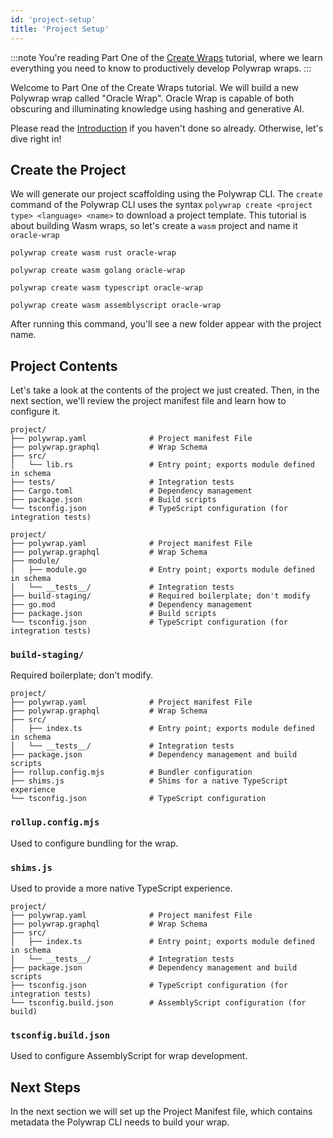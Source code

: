 ```yaml
---
id: 'project-setup'
title: 'Project Setup'
---
```


:::note
You're reading Part One of the [Create Wraps](../introduction) tutorial, where we learn everything you need to know to productively develop Polywrap wraps.
:::

Welcome to Part One of the Create Wraps tutorial. We will build a new Polywrap wrap called "Oracle Wrap". Oracle Wrap is capable of both obscuring and illuminating knowledge using hashing and generative AI.

Please read the [Introduction](../introduction) if you haven't done so already. Otherwise, let's dive right in!

## **Create the Project**

We will generate our project scaffolding using the Polywrap CLI. The `create` command of the Polywrap CLI uses the syntax `polywrap create <project type> <language> <name>` to download a project template. This tutorial is about building Wasm wraps, so let's create a `wasm` project and name it `oracle-wrap`

<Tabs groupId="project">
  <TabItem value="rust" label="Rust">

  ```shell-session
  polywrap create wasm rust oracle-wrap
  ```

  </TabItem>

  <TabItem value="golang" label="Go">

  ```shell-session
  polywrap create wasm golang oracle-wrap
  ```

  </TabItem>

  <TabItem value="typescript" label="TypeScript">

  ```shell-session
  polywrap create wasm typescript oracle-wrap
  ```

  </TabItem>

  <TabItem value="assemblyscript" label="AssemblyScript">

  ```shell-session
  polywrap create wasm assemblyscript oracle-wrap
  ```

  </TabItem>
</Tabs>


After running this command, you'll see a new folder appear with the project name.

## Project Contents

Let's take a look at the contents of the project we just created. Then, in the next section, we'll review the project manifest file and learn how to configure it.

<Tabs groupId="project">
  <TabItem value="rust" label="Rust">

```
project/
├── polywrap.yaml              # Project manifest File
├── polywrap.graphql           # Wrap Schema
├── src/
│   └── lib.rs                 # Entry point; exports module defined in schema
├── tests/                     # Integration tests
├── Cargo.toml                 # Dependency management
├── package.json               # Build scripts
└── tsconfig.json              # TypeScript configuration (for integration tests)
```

<ProjectDirCommon entry="src/lib.rs" testDir="tests/" />

  </TabItem>

  <TabItem value="golang" label="Go">

```
project/
├── polywrap.yaml              # Project manifest File
├── polywrap.graphql           # Wrap Schema
├── module/
│   ├── module.go              # Entry point; exports module defined in schema
│   └── __tests__/             # Integration tests
├── build-staging/             # Required boilerplate; don't modify
├── go.mod                     # Dependency management
├── package.json               # Build scripts
└── tsconfig.json              # TypeScript configuration (for integration tests)
```

<ProjectDirCommon entry="module/module.go" testDir="module/__tests__/" />

<h3><b><code>build-staging/</code></b></h3>
<p>Required boilerplate; don't modify.</p>

  </TabItem>

  <TabItem value="typescript" label="TypeScript">

```
project/
├── polywrap.yaml              # Project manifest File
├── polywrap.graphql           # Wrap Schema
├── src/
│   ├── index.ts               # Entry point; exports module defined in schema
│   └── __tests__/             # Integration tests
├── package.json               # Dependency management and build scripts
├── rollup.config.mjs          # Bundler configuration
├── shims.js                   # Shims for a native TypeScript experience
└── tsconfig.json              # TypeScript configuration
```

<ProjectDirCommon entry="src/index.ts" testDir="src/__tests__/" />

<h3><b><code>rollup.config.mjs</code></b></h3>
<p>Used to configure bundling for the wrap.</p>

<h3><b><code>shims.js</code></b></h3>
<p>Used to provide a more native TypeScript experience.</p>

  </TabItem>

  <TabItem value="assemblyscript" label="AssemblyScript">

```
project/
├── polywrap.yaml              # Project manifest File
├── polywrap.graphql           # Wrap Schema
├── src/
│   ├── index.ts               # Entry point; exports module defined in schema
│   └── __tests__/             # Integration tests
├── package.json               # Dependency management and build scripts
├── tsconfig.json              # TypeScript configuration (for integration tests)
└── tsconfig.build.json        # AssemblyScript configuration (for build)
```

<ProjectDirCommon entry="src/index.ts" testDir="src/__tests__/" />

<h3><b><code>tsconfig.build.json</code></b></h3>
<p>Used to configure AssemblyScript for wrap development.</p>

  </TabItem>
</Tabs>

## **Next Steps**

In the next section we will set up the Project Manifest file, which contains metadata the Polywrap CLI needs to build your wrap.

<NavButton to="./project-manifest" text="Project Manifest" />